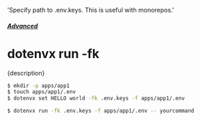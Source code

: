   'Specify path to .env.keys. This is useful with monorepos.'

##### [Advanced](/docs/advanced)
# dotenvx run -fk

<p className="lead">{description}</p>

```sh
$ mkdir -p apps/app1
$ touch apps/app1/.env
$ dotenvx set HELLO world -fk .env.keys -f apps/app1/.env

$ dotenvx run -fk .env.keys -f apps/app1/.env -- yourcommand
```
